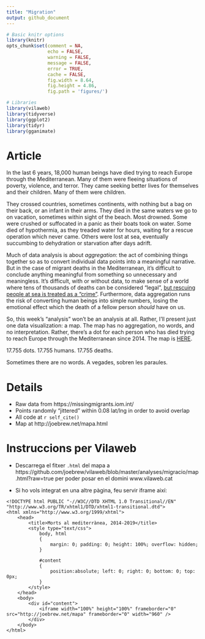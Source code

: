 ```yaml
---
title: "Migration"
output: github_document
---
```



```r
# Basic knitr options
library(knitr)
opts_chunk$set(comment = NA, 
               echo = FALSE, 
               warning = FALSE, 
               message = FALSE, 
               error = TRUE, 
               cache = FALSE,
               fig.width = 8.64,
               fig.height = 4.86,
               fig.path = 'figures/')
```


```r
# Libraries
library(vilaweb)
library(tidyverse)
library(ggplot2)
library(tidyr)
library(gganimate)
```

# Article

In the last 6 years, 18,000 human beings have died trying to reach Europe through the Mediterranean. Many of them were fleeing situations of poverty, violence, and terror. They came seeking better lives for themselves and their children. Many of them were children.

They crossed countries, sometimes continents, with nothing but a bag on their back, or an infant in their arms. They died in the same waters we go to on vacation, sometimes within sight of the beach. Most drowned. Some were crushed or suffocated in a panic as their boats took on water. Some died of hypothermia, as they treaded water for hours, waiting for a rescue operation which never came. Others were lost at sea, eventually succumbing to dehydration or starvation after days adrift. 

Much of data analysis is about _aggregation_: the act of combining things together so as to convert individual data points into a meaningful narrative. But in the case of migrant deaths in the Mediterranean, it's difficult to conclude anything meaningful from something so unnecessary and meaningless. It's difficult, with or without data, to make sense of a world where tens of thousands of deaths can be considered "legal", [but rescuing people at sea is treated as a "crime"](https://www.vilaweb.cat/noticies/calvo-recorda-a-lopen-arms-que-no-te-permis-per-fer-rescats-i-que-sarrisca-a-sancions/). Furthermore, data aggregation runs the risk of converting human beings into simple numbers, losing the emotional effect which the death of a fellow person _should_ have on us.

So, this week's "analysis" won't be an analysis at all. Rather, I'll present just one data visualization: a map. The map has no aggregation, no words, and no interpretation. Rather, there's a dot for each person who has died trying to reach Europe through the Mediterranean since 2014. The map is [HERE](http://joebrew.net/mapa.html).

17.755 dots. 17.755 humans. 17.755 deaths.

Sometimes there are no words. A vegades, sobren les paraules.

# Details
- Raw data from https://missingmigrants.iom.int/
- Points randomly "jittered" within 0.08 lat/lng in order to avoid overlap
- All code at `r self_cite()` 
- Map at http://joebrew.net/mapa.html

# Instruccions per Vilaweb

- Descarrega el fitxer `.html` del mapa a https://github.com/joebrew/vilaweb/blob/master/analyses/migracio/map.html?raw=true per poder posar en el domini www.vilaweb.cat

- Si ho vols integrat en una altre pàgina, feu servir iframe així:

```
<!DOCTYPE html PUBLIC "-//W3C//DTD XHTML 1.0 Transitional//EN" "http://www.w3.org/TR/xhtml1/DTD/xhtml1-transitional.dtd">
<html xmlns="http://www.w3.org/1999/xhtml">
    <head>
        <title>Morts al mediterrànea, 2014-2019</title>
        <style type="text/css">
            body, html
            {
                margin: 0; padding: 0; height: 100%; overflow: hidden;
            }

            #content
            {
                position:absolute; left: 0; right: 0; bottom: 0; top: 0px;
            }
        </style>
    </head>
    <body>
        <div id="content">
            <iframe width="100%" height="100%" frameborder="0" src="http://joebrew.net/mapa" frameborder="0" width="960" />
        </div>
    </body>
</html>

```



